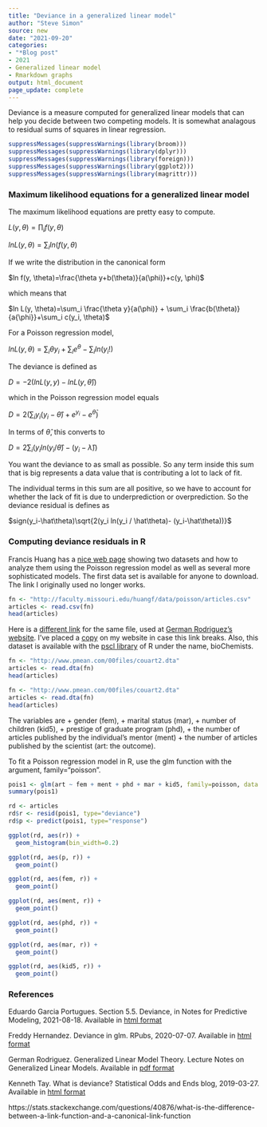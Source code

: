 ```yaml
---
title: "Deviance in a generalized linear model"
author: "Steve Simon"
source: new
date: "2021-09-20"
categories:
- "*Blog post"
- 2021
- Generalized linear model
- Rmarkdown graphs
output: html_document
page_update: complete
---
```


Deviance is a measure computed for generalized linear models that can help you decide between two competing models. It is somewhat analagous to residual sums of squares in linear regression.

```r
suppressMessages(suppressWarnings(library(broom)))
suppressMessages(suppressWarnings(library(dplyr)))
suppressMessages(suppressWarnings(library(foreign)))
suppressMessages(suppressWarnings(library(ggplot2)))
suppressMessages(suppressWarnings(library(magrittr)))
```

### Maximum likelihood equations for a generalized linear model

The maximum likelihood equations are pretty easy to compute.

$L(y, \theta)=\prod_i f(y, \theta)$

$ln L(y, \theta)=\sum_i ln(f(y, \theta)$

If we write the distribution in the canonical form

$ln f(y, \theta)=\frac{\theta y+b(\theta)}{a(\phi)}+c(y, \phi)$ 

which means that 

$ln L(y, \theta)=\sum_i \frac{\theta y}{a(\phi)} + \sum_i \frac{b(\theta)}{a{\phi}}+\sum_i c(y_i, \theta)$

For a Poisson regression model,

$ln L(y, \theta)=\sum_i \theta y_i + \sum_i e^\theta - \sum_i ln(y_i!)$

The deviance is defined as 

$D=-2(ln L(y, y) - ln L(y, \hat \theta))$

which in the Poisson regression model equals

$D=2(\sum_i y_i(y_i-\hat \theta)+e^{y_i}-e^{\hat \theta})$

In terms of $\hat \theta$, this converts to

$D=2 \sum_i (y_i ln(y_i/ \hat\theta)-(y_i-\hat\lambda))$

You want the deviance to as small as possible. So any term inside this sum that is big represents a data value that is contributing a lot to lack of fit.

The individual terms in this sum are all positive, so we have to account for whether the lack of fit is due to underprediction or overprediction. So the deviance residual is defines as 

$sign(y_i-\hat\theta)\sqrt{2(y_i ln(y_i / \hat\theta)- (y_i-\hat\theta))}$

### Computing deviance residuals in R

Francis Huang has a [nice web page][hua1] showing two datasets and how to analyze them using the Poisson regression model as well as several more sophisticated models. The first data set is available for anyone to download. The link I originally used no longer works.

```r
fn <- "http://faculty.missouri.edu/huangf/data/poisson/articles.csv"
articles <- read.csv(fn)
head(articles)
```

Here is a [different link][rod3] for the same file, used at [German Rodriguez's website][rod2]. I've placed a [copy][sim3] on my website in case this link breaks. Also, this dataset is available with the [pscl library][zei1] of R under the name, bioChemists.

```r
fn <- "http://www.pmean.com/00files/couart2.dta"
articles <- read.dta(fn)
head(articles)
```

[hua1]: https://francish.netlify.app/post/poisson-and-negative-binomial-regression-using-r/
[rod2]: https://data.princeton.edu/wws509/r/overdispersion
[rod3]: http://www.pmean.com/00files/couart2.dta
[sim3]: http://www.pmean.com/00files/couart2.dta
[zei1]: https://cran.r-project.org/web/packages/pscl/vignettes/countreg.pdf

```r
fn <- "http://www.pmean.com/00files/couart2.dta"
articles <- read.dta(fn)
head(articles)
```


The variables are
+ gender (fem),
+ marital status (mar),
+ number of children (kid5),
+ prestige of graduate program (phd), 
+ the number of articles published by the individual's mentor (ment)
+ the number of articles published by the scientist (art: the outcome).

To fit a Poisson regression model in R, use the glm function with the argument, family="poisson".

```r
pois1 <- glm(art ~ fem + ment + phd + mar + kid5, family=poisson, data = articles)
summary(pois1)

rd <- articles
rd$r <- resid(pois1, type="deviance")
rd$p <- predict(pois1, type="response")
```

```r
ggplot(rd, aes(r)) +
  geom_histogram(bin_width=0.2)
```

```r
ggplot(rd, aes(p, r)) +
  geom_point()
```

```r
ggplot(rd, aes(fem, r)) +
  geom_point()
```


```r
ggplot(rd, aes(ment, r)) +
  geom_point()
```

```r
ggplot(rd, aes(phd, r)) +
  geom_point()
```

```r
ggplot(rd, aes(mar, r)) +
  geom_point()
```

```r
ggplot(rd, aes(kid5, r)) +
  geom_point()
```

### References

Eduardo Garcia Portugues. Section 5.5. Deviance, in Notes for Predictive Modeling, 2021-08-18. Available in [html format][port1]

Freddy Hernandez. Deviance in glm. RPubs, 2020-07-07. Available in [html format][hern1]

German Rodriguez. Generalized Linear Model Theory. Lecture Notes on Generalized Linear Models. Available in [pdf format][rod1]

Kenneth Tay. What is deviance? Statistical Odds and Ends blog, 2019-03-27. Available in [html format][tay1]

[hern1]: https://rpubs.com/fhernanb/deviance_glm
[port1]: https://bookdown.org/egarpor/PM-UC3M/glm-deviance.html
[rod1]: https://data.princeton.edu/wws509/notes/a2.pdf
[tay1]: https://statisticaloddsandends.wordpress.com/2019/03/27/what-is-deviance/
https://stats.stackexchange.com/questions/40876/what-is-the-difference-between-a-link-function-and-a-canonical-link-function
